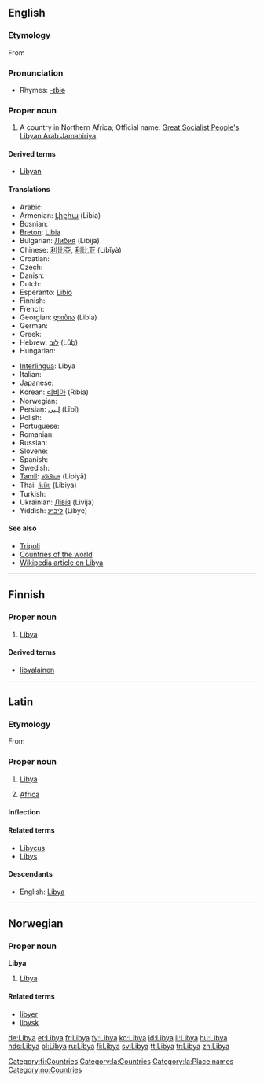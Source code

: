 ==English==

===Etymology===
From {{etyl|grc|en}} {{term|Λιβύη|tr=Libuē|sc=polytonic|lang=grc}}

===Pronunciation===
* Rhymes: [[Rhymes:English:-ɪbiə|-ɪbiə]]

===Proper noun===
{{en-proper noun}}

# A country in Northern Africa; Official name: [[Great Socialist People's Libyan Arab Jamahiriya]].

====Derived terms====
* [[Libyan]]

====Translations====
{{trans-top|country in Northern Africa}}
* Arabic: {{t-|ar|ليبيا|sc=Arab}}
* Armenian: [[Լիբիա]] (Libia)
* Bosnian: {{t-|bs|Libija|f}}
* [[Breton]]: [[Libia]]
* Bulgarian: [[Либия]] (Libija)
* Chinese: [[利比亞]], [[利比亚]] (Lìbǐyà)
* Croatian: {{t-|hr|Libija|f}}
* Czech: {{t-|cs|Libye|f}}
* Danish: {{t+|da|Libyen}}
* Dutch: {{t+|nl|Libië}}
* Esperanto: [[Libio]]
* Finnish: {{t+|fi|Libya}}
* French: {{t+|fr|Libye|f}}
* Georgian: [[ლიბია]] (Libia)
* German: {{t+|de|Libyen|n}}
* Greek: {{t+|el|Λιβύη|f|tr=Livýi|sc=Grek}}
* Hebrew: [[לוב]] (Lûḇ)
* Hungarian: {{t+|hu|Líbia}}
{{trans-mid}}
* [[Interlingua]]: Libya
* Italian: {{t+|it|Libia|f}}
* Japanese: {{t+|ja|リビア|tr=Ribia|sc=Jpan}}
* Korean: [[리비아]] (Ribia)
* Norwegian: {{t-|no|Libya}}
* Persian: [[لیبی]] (Lībī)
* Polish: {{t+|pl|Libia}}
* Portuguese: {{t+|pt|Líbia}}
* Romanian: {{t-|ro|Libia|f}}
* Russian: {{t+|ru|Ливия|tr=Liviya|sc=Cyrl}}
* Slovene: {{t+|sl|Libija|f}}
* Spanish: {{t+|es|Libia}}
* Swedish: {{t+|sv|Libyen}}
* [[Tamil]]: [[லிபியா]] (Lipiyā)
* Thai: [[ลิเบีย]] (Libiya)
* Turkish: {{t+|tr|Libya}}
* Ukrainian: [[Лівія]] (Livija)
* Yiddish: [[ליביע]] (Libye)
{{trans-bottom}}

====See also====
* [[Tripoli]]
* [[Appendix:Countries of the world|Countries of the world]]
* [[w:Libya|Wikipedia article on Libya]]

----

==Finnish==
{{wikipedia|lang=fi}}

===Proper noun===
{{fi-noun|proper=true}}

# [[#English|Libya]]

====Derived terms====
* [[libyalainen]]

[[Category:fi:Countries]]

----

==Latin==

===Etymology===
From {{AGr.|la}} {{term|Λιβύη|tr=Libyē|lang=grc|sc=polytonic}}

===Proper noun===
{{la-proper noun|Libya|Libyae|Libyae|f|first}}

# [[#English|Libya]]
# {{context|by extension}} [[Africa]]

====Inflection====
{{la-decl-1st-loc|Liby}}

====Related terms====
* [[Libycus]]
* [[Libys]]

====Descendants====
* English: [[#English|Libya]]

[[Category:la:Countries]]
[[Category:la:Place names]]

----

==Norwegian==

===Proper noun===
'''Libya'''

# [[#English|Libya]]

====Related terms====
* [[libyer]]
* [[libysk]]

[[Category:no:Countries]]

[[de:Libya]]
[[et:Libya]]
[[fr:Libya]]
[[fy:Libya]]
[[ko:Libya]]
[[id:Libya]]
[[li:Libya]]
[[hu:Libya]]
[[nds:Libya]]
[[pl:Libya]]
[[ru:Libya]]
[[fi:Libya]]
[[sv:Libya]]
[[tt:Libya]]
[[tr:Libya]]
[[zh:Libya]]